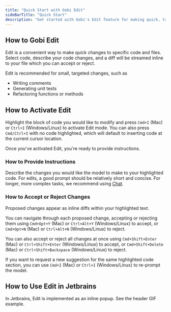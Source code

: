 ```yaml
---
title: "Quick Start with Gobi Edit"
sideBarTitle: "Quick Start"
description: "Get started with Gobi's Edit feature for making quick, targeted code changes directly in your file using AI suggestions, with keyboard shortcuts for accepting or rejecting modifications"
---
```


## How to Gobi Edit

Edit is a convenient way to make quick changes to specific code and files. Select code, describe your code changes, and a diff will be streamed inline to your file which you can accept or reject.

Edit is recommended for small, targeted changes, such as

- Writing comments
- Generating unit tests
- Refactoring functions or methods

## How to Activate Edit

Highlight the block of code you would like to modify and press `Cmd+I` (Mac) or `Ctrl+I` (Windows/Linux) to activate Edit mode. You can also press `Cmd/Ctrl+I` with no code highlighted, which will default to inserting code at the current cursor location.

Once you've activated Edit, you're ready to provide instructions.

### How to Provide Instructions

Describe the changes you would like the model to make to your highlighted code. For edits, a good prompt should be relatively short and concise. For longer, more complex tasks, we recommend using [Chat](/ide-extensions/chat/quick-start).

### How to Accept or Reject Changes

Proposed changes appear as inline diffs within your highlighted text.

You can navigate through each proposed change, accepting or rejecting them using `Cmd+Opt+Y` (Mac) or `Ctrl+Alt+Y` (Windows/Linux) to accept, or `Cmd+Opt+N` (Mac) or `Ctrl+Alt+N` (Windows/Linux) to reject.

You can also accept or reject all changes at once using `Cmd+Shift+Enter` (Mac) or `Ctrl+Shift+Enter` (Windows/Linux) to accept, or `Cmd+Shift+Delete` (Mac) or `Ctrl+Shift+Backspace` (Windows/Linux) to reject.

If you want to request a new suggestion for the same highlighted code section, you can use `Cmd+I` (Mac) or `Ctrl+I` (Windows/Linux) to re-prompt the model.

## How to Use Edit in Jetbrains

In Jetbrains, Edit is implemented as an inline popup. See the header GIF example.

